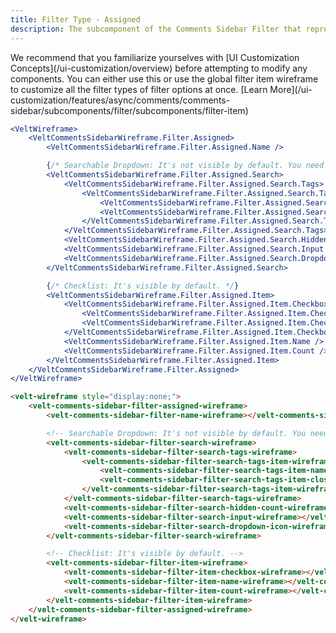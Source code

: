 ```yaml
---
title: Filter Type - Assigned
description: The subcomponent of the Comments Sidebar Filter that represents the Assigned filter
---
```


<Note>
We recommend that you familiarize yourselves with [UI Customization Concepts](/ui-customization/overview) before attempting to modify any components.
</Note>

<Warning>
You can either use this or use the global filter item wireframe to customize all the filter types of filter options at once. [Learn More](/ui-customization/features/async/comments/comments-sidebar/subcomponents/filter/subcomponents/filter-item)
</Warning>

<RequestExample>

```jsx React / Next.js
<VeltWireframe>
    <VeltCommentsSidebarWireframe.Filter.Assigned>
        <VeltCommentsSidebarWireframe.Filter.Assigned.Name />

        {/* Searchable Dropdown: It's not visible by default. You need to add the wireframe to the sidebar. */}
        <VeltCommentsSidebarWireframe.Filter.Assigned.Search>
            <VeltCommentsSidebarWireframe.Filter.Assigned.Search.Tags>
                <VeltCommentsSidebarWireframe.Filter.Assigned.Search.Tags.Item>
                    <VeltCommentsSidebarWireframe.Filter.Assigned.Search.Tags.Item.Name />
                    <VeltCommentsSidebarWireframe.Filter.Assigned.Search.Tags.Item.Close />
                </VeltCommentsSidebarWireframe.Filter.Assigned.Search.Tags.Item>
            </VeltCommentsSidebarWireframe.Filter.Assigned.Search.Tags>
            <VeltCommentsSidebarWireframe.Filter.Assigned.Search.HiddenCount />
            <VeltCommentsSidebarWireframe.Filter.Assigned.Search.Input />
            <VeltCommentsSidebarWireframe.Filter.Assigned.Search.DropdownIcon />
        </VeltCommentsSidebarWireframe.Filter.Assigned.Search>

        {/* Checklist: It's visible by default. */}
        <VeltCommentsSidebarWireframe.Filter.Assigned.Item>
            <VeltCommentsSidebarWireframe.Filter.Assigned.Item.Checkbox>
                <VeltCommentsSidebarWireframe.Filter.Assigned.Item.Checkbox.Checked />
                <VeltCommentsSidebarWireframe.Filter.Assigned.Item.Checkbox.Unchecked />
            </VeltCommentsSidebarWireframe.Filter.Assigned.Item.Checkbox>
            <VeltCommentsSidebarWireframe.Filter.Assigned.Item.Name />
            <VeltCommentsSidebarWireframe.Filter.Assigned.Item.Count />
        </VeltCommentsSidebarWireframe.Filter.Assigned.Item>
    </VeltCommentsSidebarWireframe.Filter.Assigned>
</VeltWireframe>
```


```HTML HTML  
<velt-wireframe style="display:none;">
    <velt-comments-sidebar-filter-assigned-wireframe>
        <velt-comments-sidebar-filter-name-wireframe></velt-comments-sidebar-filter-name-wireframe>

        <!-- Searchable Dropdown: It's not visible by default. You need to add the wireframe to the sidebar. -->
        <velt-comments-sidebar-filter-search-wireframe>
            <velt-comments-sidebar-filter-search-tags-wireframe>
                <velt-comments-sidebar-filter-search-tags-item-wireframe>
                    <velt-comments-sidebar-filter-search-tags-item-name-wireframe></velt-comments-sidebar-filter-search-tags-item-name-wireframe>
                    <velt-comments-sidebar-filter-search-tags-item-close-wireframe></velt-comments-sidebar-filter-search-tags-item-close-wireframe>
                </velt-comments-sidebar-filter-search-tags-item-wireframe>
            </velt-comments-sidebar-filter-search-tags-wireframe>
            <velt-comments-sidebar-filter-search-hidden-count-wireframe></velt-comments-sidebar-filter-search-hidden-count-wireframe>
            <velt-comments-sidebar-filter-search-input-wireframe></velt-comments-sidebar-filter-search-input-wireframe>
            <velt-comments-sidebar-filter-search-dropdown-icon-wireframe></velt-comments-sidebar-filter-search-dropdown-icon-wireframe>
        </velt-comments-sidebar-filter-search-wireframe>

        <!-- Checklist: It's visible by default. -->
        <velt-comments-sidebar-filter-item-wireframe>
            <velt-comments-sidebar-filter-item-checkbox-wireframe></velt-comments-sidebar-filter-item-checkbox-wireframe>
            <velt-comments-sidebar-filter-item-name-wireframe></velt-comments-sidebar-filter-item-name-wireframe>
            <velt-comments-sidebar-filter-item-count-wireframe></velt-comments-sidebar-filter-item-count-wireframe>
        </velt-comments-sidebar-filter-item-wireframe>
    </velt-comments-sidebar-filter-assigned-wireframe>
</velt-wireframe>
```

</RequestExample>
